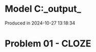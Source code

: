 # Model C:\Users\pedrocruz\Documents\GitHub\pyequa\examples\cloze\_output_

Produced in 2024-10-27 13:18:34

# Problem 01 - CLOZE
